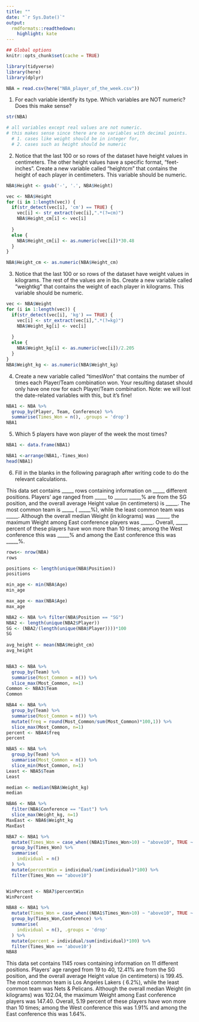 ```yaml
---
title: ""
date: "`r Sys.Date()`"
output:
  rmdformats::readthedown:
    highlight: kate
---
```


```r
## Global options
knitr::opts_chunk$set(cache = TRUE)
```

```r
library(tidyverse)
library(here)
library(dplyr)
```

```r
NBA = read.csv(here("NBA_player_of_the_week.csv"))

```

1. For each variable identify its type. Which variables are NOT numeric? Does this make sense?

```r
str(NBA)

# all variables except real values are not numeric. 
# this makes sense since there are no variables with decimal points.
  # 1. cases like weight should be in integer for,
  # 2. cases such as height should be numeric

```

2. Notice that the last 100 or so rows of the dataset have height values in centimeters. The other height values have a specific format, “feet-inches”. Create a new variable called “heightcm” that contains the height of each player in centimeters. This variable should be numeric.

```r
NBA$Height <- gsub('-', '.', NBA$Height)

vec <- NBA$Height
for (i in 1:length(vec)) {
  if(str_detect(vec[i], 'cm') == TRUE) {
    vec[i] <- str_extract(vec[i],".*(?=cm)")
    NBA$Height_cm[i] <- vec[i]
  
  }
  else {
    NBA$Height_cm[i] <- as.numeric(vec[i])*30.48
  }
}

NBA$Height_cm <- as.numeric(NBA$Height_cm)
```

3. Notice that the last 100 or so rows of the dataset have weight values in kilograms. The rest of the values are in lbs. Create a new variable called “weightkg” that contains the weight of each player in kilograms. This variable should be numeric.

```r
vec <- NBA$Weight
for (i in 1:length(vec)) {
  if(str_detect(vec[i], 'kg') == TRUE) {
    vec[i] <- str_extract(vec[i],".*(?=kg)")
    NBA$Weight_kg[i] <- vec[i]
  
  }
  else {
    NBA$Weight_kg[i] <- as.numeric(vec[i])/2.205
  }
}
NBA$Weight_kg <- as.numeric(NBA$Weight_kg)
```

4. Create a new variable called “timesWon” that contains the number of times each Player/Team combination won. Your resulting dataset should only have one row for each Player/Team combination. Note: we will lost the date-related variables with this, but it’s fine!

```r
NBA1 <- NBA %>% 
  group_by(Player, Team, Conference) %>% 
  summarise(Times_Won = n(), .groups = 'drop')
NBA1
```

5. Which 5 players have won player of the week the most times?

```r
NBA1 <- data.frame(NBA1)

NBA1 <-arrange(NBA1,-Times_Won)
head(NBA1)
```
6. Fill in the blanks in the following paragraph after writing code to do the relevant calculations.

This data set contains _____ rows containing information on _____ different positions. Players’ age ranged from _____ to _____, _____% are from the SG position, and the overall average Height value (in centimeters) is _____. The most common team is _____ ( _____%), while the least common team was _____. Although the overall median Weight (in kilograms) was _____, the maximum Weight among East conference players was _____. Overall, _____ percent of these players have won more than 10 times; among the West conference this was _____% and among the East conference this was _____%.

```r
rows<- nrow(NBA)
rows

positions <- length(unique(NBA$Position))
positions

min_age <- min(NBA$Age)
min_age

max_age <- max(NBA$Age)
max_age

NBA2 <- NBA %>% filter(NBA$Position == "SG")
NBA2 <- length(unique(NBA2$Player))
SG <- (NBA2/(length(unique(NBA$Player))))*100
SG
       
avg_height <- mean(NBA$Height_cm)
avg_height


NBA3 <- NBA %>% 
  group_by(Team) %>% 
  summarise(Most_Common = n()) %>% 
  slice_max(Most_Common, n=1) 
Common <- NBA3$Team
Common

NBA4 <- NBA %>% 
  group_by(Team) %>% 
  summarise(Most_Common = n()) %>% 
  mutate(freq = round(Most_Common/sum(Most_Common)*100,1)) %>% 
  slice_max(Most_Common, n=1)
percent <- NBA4$freq
percent

NBA5 <- NBA %>% 
  group_by(Team) %>% 
  summarise(Most_Common = n()) %>% 
  slice_min(Most_Common, n=1) 
Least <- NBA5$Team
Least

median <- median(NBA$Weight_kg)
median

NBA6 <- NBA %>% 
  filter(NBA$Conference == "East") %>% 
  slice_max(Weight_kg, n=1)
MaxEast <- NBA6$Weight_kg
MaxEast

NBA7 <- NBA1 %>%
  mutate(Times_Won = case_when((NBA1$Times_Won>10) ~ "above10", TRUE ~ "10&below10")) %>%
  group_by(Times_Won) %>%
  summarise(
    individual = n()
  ) %>%
  mutate(percentWin = individual/sum(individual)*100) %>% 
  filter(Times_Won == "above10")


WinPercent <- NBA7$percentWin
WinPercent

NBA8 <- NBA1 %>%
  mutate(Times_Won = case_when((NBA1$Times_Won>10) ~ "above10", TRUE ~ "10&below10")) %>%
  group_by(Times_Won,Conference) %>%
  summarise(
    individual = n(), .groups = 'drop'
  ) %>%
  mutate(percent = individual/sum(individual)*100) %>% 
  filter(Times_Won == 'above10')
NBA8

```

This data set contains 1145 rows containing information on 11 different positions. Players’ age ranged from 19 to 40, 12.41% are from the SG position, and the overall average Height value (in centimeters) is 199.45. The most common team is Los Angeles Lakers ( 6.2%), while the least common team was Nets & Pelicans. Although the overall median Weight (in kilograms) was 102.04, the maximum Weight among East conference players was 147.40. Overall, 5.19 percent of these players have won more than 10 times; among the West conference this was 1.91% and among the East conference this was 1.64%.